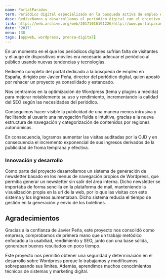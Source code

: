```yaml
---
name: PortalParados
term: Periódico digital especializado en la busqueda actíva de empleo en España
desc: Rediseñamos y desarrollamos el periódico digital con el objetivo de aumentar su eficiencia y rentabilidad en publicidad y marketing online.
link: https://web.archive.org/web/20171016191226/http://www.portalparados.es
date: '2017'
menu: 130
tags: [appweb, wordpress, prensa-digital]
---
```


En un momento en el que los periódicos digitales sufrian falta de visitantes y el auge de dispositivos 
móviles era necesario adecuar el periódico al público usando nuevas tendencias y tecnologías.

Rediseño completo del portal dedicado a la búsqueda de empleo en España, dirigido por Javier Peña, 
director del periódico digital, quien apostó por rehacer un proyecto ya consolidado y estancado.

Nos centramos en la optimización de Wordpress (tema y plugins a medida) para mejorar 
notablemente su uso y rendimiento, incrementando la calidad del SEO según las necesidades del periódico.

Conseguimos hacer visible la publicidad de una manera menos intrusiva y facilitando al usuario una 
navegación fluida e intuitiva, gracias a la nueva estructura de navegación y categorización de contenidos por regiones autonómicas.

En consecuencia, logramos aumentar las visitas auditadas por la OJD y en consecuencia el incremento exponencial de sus 
ingresos derivados de la publicidad de froma temprana y efectiva.

### Innovación y desarrollo

Como parte del proyecto desarrollamos un sistema de generación de newsletter basado en los menus de navegación propios de Wordpress,
que permitía generar un newsletter sin salir del área interna. Dicho newsletter se importaba de forma sencilla en la plataforma de mail, 
manteniendo la visualización propia en la url de la web, por lo que las visitas con este sistema y los ingresos aumentaban. Dicho sistema
reducia el tiempo de gestión en la generación y envío de los boletines.

## Agradecimientos

Gracias a la confianza de Javier Peña, este proyecto nos consolidó como empresa, comprobamos de primera mano 
que un trabajo metódico enfocado a la usabiliad, rendimiento y SEO, junto con una base sólida, generaban buenos resultados en poco tiempo.

Este proyecto nos permitió obtener una seguridad y determinación en el desarrollo sobre Wordpress porque lo trabajamos
y modificamos sobrepasando sus límites. Además, aprendimos muchos conocimientos técnicos de sistemas y marketing digital.
